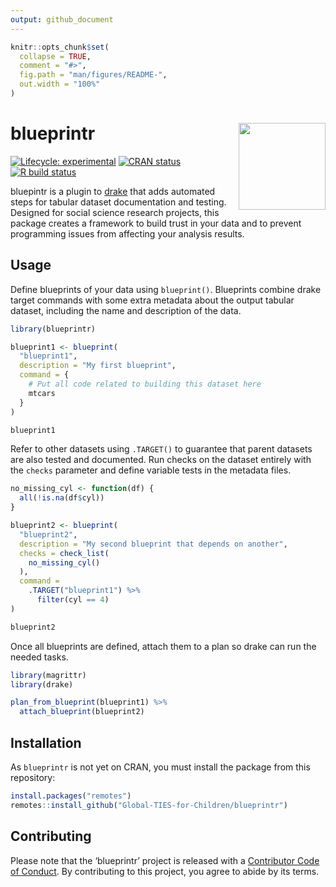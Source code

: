 ```yaml
---
output: github_document
---
```


<!-- README.md is generated from README.Rmd. Please edit that file -->

```r
knitr::opts_chunk$set(
  collapse = TRUE,
  comment = "#>",
  fig.path = "man/figures/README-",
  out.width = "100%"
)
```

# blueprintr <img src="man/figures/logo.png" align="right" height="139" />

<!-- badges: start -->
[![Lifecycle: experimental](https://img.shields.io/badge/lifecycle-experimental-orange.svg)](https://www.tidyverse.org/lifecycle/#experimental)
[![CRAN status](https://www.r-pkg.org/badges/version/blueprintr)](https://CRAN.R-project.org/package=blueprintr)
[![R build status](https://github.com/Global-TIES-for-Children/blueprintr/workflows/R-CMD-check/badge.svg)](https://github.com/Global-TIES-for-Children/blueprintr/actions)
<!-- badges: end -->

bluepintr is a plugin to [drake](https://github.com/ropensci/drake) that adds automated steps for tabular dataset documentation and testing. Designed for social science research projects, this package creates a framework to build trust in your data and to prevent programming issues from affecting your analysis results.

## Usage

Define blueprints of your data using `blueprint()`. Blueprints combine drake target commands with some extra metadata about the output tabular dataset, including the name and description of the data.

```r
library(blueprintr)

blueprint1 <- blueprint(
  "blueprint1",
  description = "My first blueprint",
  command = {
    # Put all code related to building this dataset here
    mtcars
  }
)

blueprint1
```

Refer to other datasets using `.TARGET()` to guarantee that parent datasets are also tested and documented. Run checks on the dataset entirely with the `checks` parameter and define variable tests in the metadata files.

```r
no_missing_cyl <- function(df) {
  all(!is.na(df$cyl))
}

blueprint2 <- blueprint(
  "blueprint2",
  description = "My second blueprint that depends on another",
  checks = check_list(
    no_missing_cyl()
  ),
  command =
    .TARGET("blueprint1") %>% 
      filter(cyl == 4)
)

blueprint2
```

Once all blueprints are defined, attach them to a plan so drake can run the needed tasks.

```r
library(magrittr)
library(drake)

plan_from_blueprint(blueprint1) %>% 
  attach_blueprint(blueprint2)
```

## Installation

As `blueprintr` is not yet on CRAN, you must install the package from this repository:

``` r
install.packages("remotes")
remotes::install_github("Global-TIES-for-Children/blueprintr")
```

## Contributing

Please note that the 'blueprintr' project is released with a [Contributor Code of Conduct](.github/CODE_OF_CONDUCT.md). By contributing to this project, you agree to abide by its terms.
